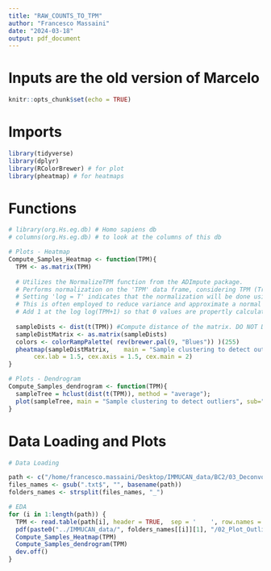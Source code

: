 ```yaml
---
title: "RAW_COUNTS_TO_TPM"
author: "Francesco Massaini"
date: "2024-03-18"
output: pdf_document
---
```


# Inputs are the old version of Marcelo 


```r
knitr::opts_chunk$set(echo = TRUE)
```

# Imports

```r
library(tidyverse)
library(dplyr)
library(RColorBrewer) # for plot
library(pheatmap) # for heatmaps

```

# Functions 

```r
# library(org.Hs.eg.db) # Homo sapiens db
# columns(org.Hs.eg.db) # to look at the columns of this db

# Plots - Heatmap
Compute_Samples_Heatmap <- function(TPM){
  TPM <- as.matrix(TPM)
  
  # Utilizes the NormalizeTPM function from the ADImpute package.
  # Performs normalization on the 'TPM' data frame, considering TPM (Transcripts Per Million) values.
  # Setting 'log = T' indicates that the normalization will be done using the logarithm of TPM values.
  # This is often employed to reduce variance and approximate a normal distribution.
  # Add 1 at the log log(TPM+1) so that 0 values are propertly calculated
  
  sampleDists <- dist(t(TPM)) #Compute distance of the matrix. DO NOT DO IT FOR GENES. dist take into account rows! So to look at the patients you need to transpose. Distance is computed with eucledian metric. Remember you need to transpose (t) the matrix because dist takes rows (and samples are into columns) 
  sampleDistMatrix <- as.matrix(sampleDists)
  colors <- colorRampPalette( rev(brewer.pal(9, "Blues")) )(255)
  pheatmap(sampleDistMatrix,    main = "Sample clustering to detect outliers", sub="", xlab="",
       cex.lab = 1.5, cex.axis = 1.5, cex.main = 2)
}

# Plots - Dendrogram
Compute_Samples_dendrogram <- function(TPM){
  sampleTree = hclust(dist(t(TPM)), method = "average");
  plot(sampleTree, main = "Sample clustering to detect outliers", sub="", xlab="", cex.lab = 1.5, cex.axis = 1.5, cex.main = 2)
}
```


# Data Loading and Plots

```r
# Data Loading

path <- c("/home/francesco.massaini/Desktop/IMMUCAN_data/BC2/03_Deconvolution/all_deconvolutions_BC2_filtered_samples.txt")
files_names <- gsub(".txt$", "", basename(path))
folders_names <- strsplit(files_names, "_")

# EDA
for (i in 1:length(path)) {
  TPM <- read.table(path[i], header = TRUE,  sep = '	', row.names = 1)
  pdf(paste0("../IMMUCAN_data/", folders_names[[i]][1], "/02_Plot_Outliers/", files_names[i],"_outliers"), width = 16) # folders_names[[i]][1] double square bracket to access to the i vector, single bracket to access to the first value of the i vector 
  Compute_Samples_Heatmap(TPM)
  Compute_Samples_dendrogram(TPM)
  dev.off()
}
```
